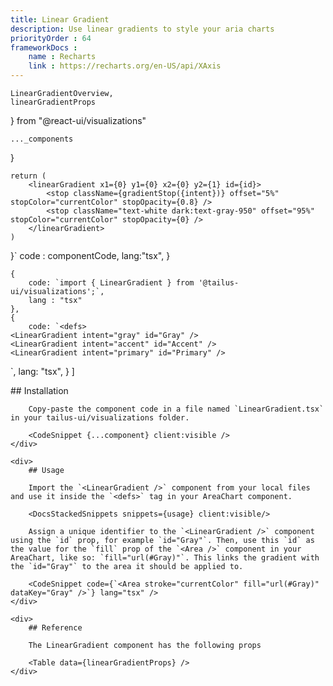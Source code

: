 ```yaml
---
title: Linear Gradient
description: Use linear gradients to style your aria charts
priorityOrder : 64
frameworkDocs : 
    name : Recharts
    link : https://recharts.org/en-US/api/XAxis
---
```


    LinearGradientOverview,
    linearGradientProps
} from "@react-ui/visualizations"

    ..._components
}


    return (
        <linearGradient x1={0} y1={0} x2={0} y2={1} id={id}>
            <stop className={gradientStop({intent})} offset="5%" stopColor="currentColor" stopOpacity={0.8} />
            <stop className="text-white dark:text-gray-950" offset="95%" stopColor="currentColor" stopOpacity={0} />
        </linearGradient>
    )
}`
    code : componentCode,
    lang:"tsx",
}

    {
        code: `import { LinearGradient } from '@tailus-ui/visualizations';`,
        lang : "tsx"
    },
    {
        code: `<defs>
    <LinearGradient intent="gray" id="Gray" />
    <LinearGradient intent="accent" id="Accent" />
    <LinearGradient intent="primary" id="Primary" />
</defs>`,
        lang: "tsx",
    }
]

<div className="space-y-20">
    <ComponentPreview >
        <LinearGradientOverview client:visible />
    </ComponentPreview>
    <div>
        ## Installation

        Copy-paste the component code in a file named `LinearGradient.tsx` in your tailus-ui/visualizations folder.
        
        <CodeSnippet {...component} client:visible />
    </div>

    <div>
        ## Usage
        
        Import the `<LinearGradient />` component from your local files and use it inside the `<defs>` tag in your AreaChart component.
        
        <DocsStackedSnippets snippets={usage} client:visible/>

        Assign a unique identifier to the `<LinearGradient />` component using the `id` prop, for example `id="Gray"`. Then, use this `id` as the value for the `fill` prop of the `<Area />` component in your AreaChart, like so: `fill="url(#Gray)"`. This links the gradient with the `id="Gray"` to the area it should be applied to.

        <CodeSnippet code={`<Area stroke="currentColor" fill="url(#Gray)" dataKey="Gray" />`} lang="tsx" />
    </div>

    <div>
        ## Reference
        
        The LinearGradient component has the following props

        <Table data={linearGradientProps} />
    </div>
</div>